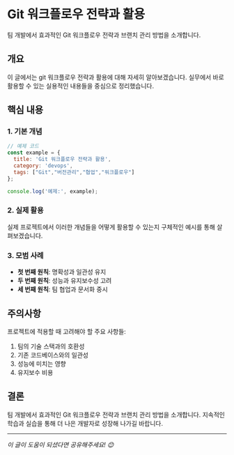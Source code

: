 # Git 워크플로우 전략과 활용

팀 개발에서 효과적인 Git 워크플로우 전략과 브랜치 관리 방법을 소개합니다.

## 개요

이 글에서는 git 워크플로우 전략과 활용에 대해 자세히 알아보겠습니다. 실무에서 바로 활용할 수 있는 실용적인 내용들을 중심으로 정리했습니다.

## 핵심 내용

### 1. 기본 개념

```javascript
// 예제 코드
const example = {
  title: 'Git 워크플로우 전략과 활용',
  category: 'devops',
  tags: ["Git","버전관리","협업","워크플로우"]
};

console.log('예제:', example);
```

### 2. 실제 활용

실제 프로젝트에서 이러한 개념들을 어떻게 활용할 수 있는지 구체적인 예시를 통해 살펴보겠습니다.

### 3. 모범 사례

- **첫 번째 원칙**: 명확성과 일관성 유지
- **두 번째 원칙**: 성능과 유지보수성 고려
- **세 번째 원칙**: 팀 협업과 문서화 중시

## 주의사항

프로젝트에 적용할 때 고려해야 할 주요 사항들:

1. 팀의 기술 스택과의 호환성
2. 기존 코드베이스와의 일관성
3. 성능에 미치는 영향
4. 유지보수 비용

## 결론

팀 개발에서 효과적인 Git 워크플로우 전략과 브랜치 관리 방법을 소개합니다. 지속적인 학습과 실습을 통해 더 나은 개발자로 성장해 나가길 바랍니다.

---

*이 글이 도움이 되셨다면 공유해주세요! 😊*

